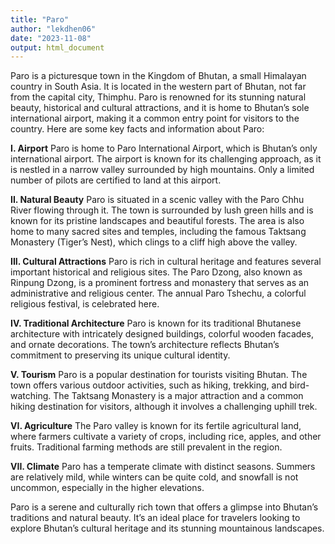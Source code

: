 ```yaml
---
title: "Paro"
author: "lekdhen06"
date: "2023-11-08"
output: html_document
---
```


Paro is a picturesque town in the Kingdom of Bhutan, a small Himalayan country in South Asia. It is located in the western part of Bhutan, not far from the capital city, Thimphu. Paro is renowned for its stunning natural beauty, historical and cultural attractions, and it is home to Bhutan's sole international airport, making it a common entry point for visitors to the country.
Here are some key facts and information about Paro:

 **I.	Airport**
        Paro is home to Paro International Airport, which is Bhutan's           only international airport. The airport is known for its                challenging approach, as it is nestled in a narrow valley               surrounded by high mountains. Only a limited number of pilots           are certified to land at this airport.

 **II.	Natural Beauty**
        Paro is situated in a scenic valley with the Paro Chhu River            flowing through it. The town is surrounded by lush green hills          and is known for its pristine landscapes and beautiful forests.         The area is also home to many sacred sites and temples,                 including the famous Taktsang Monastery (Tiger's Nest), which           clings to a cliff high above the valley.

 **III. Cultural Attractions**
        Paro is rich in cultural heritage and features several important         historical and religious sites. The Paro Dzong, also known as           Rinpung Dzong, is a prominent fortress and monastery that serves         as an administrative and religious center. The annual Paro              Tshechu, a colorful religious festival, is celebrated here.

 **IV.	Traditional Architecture**
        Paro is known for its traditional Bhutanese architecture with           intricately designed buildings, colorful wooden facades, and            ornate decorations. The town's architecture reflects Bhutan's           commitment to preserving its unique cultural identity.

  **V.	Tourism**
        Paro is a popular destination for tourists visiting Bhutan. The         town offers various outdoor activities, such as hiking,                 trekking, and bird-watching. The Taktsang Monastery is a major          attraction and a common hiking destination for visitors,                although it involves a challenging uphill trek.

 **VI.  Agriculture**
        The Paro valley is known for its fertile agricultural land,             where farmers cultivate a variety of crops, including rice,             apples, and other fruits. Traditional farming methods are still         prevalent in the region.

 **VII.	Climate**
        Paro has a temperate climate with distinct seasons. Summers are         relatively mild, while winters can be quite cold, and snowfall          is not uncommon, especially in the higher elevations.


Paro is a serene and culturally rich town that offers a glimpse into Bhutan's traditions and natural beauty. It's an ideal place for travelers looking to explore Bhutan's cultural heritage and its stunning mountainous landscapes.
